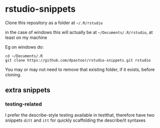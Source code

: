 rstudio-snippets
=======

Clone this repository as a folder at `~/.R/rstudio`

in the case of windows this will actually be at `~/Documents/.R/rstudio`, at least
on my machine

Eg on windows do:

```
cd ~/Documents/.R
git clone https://github.com/dpastoor/rstudio-snippets.git rstudio
```

You may or may not need to remove that existing folder, if it exists, before cloning.

## extra snippets

### testing-related

I prefer the describe-style testing available in testthat, 
therefore have two snippets `ditt` and `itt` for quickly scaffolding the describe/it syntaxes
